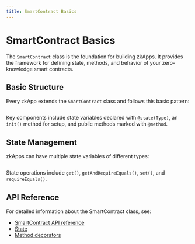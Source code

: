 ```yaml
---
title: SmartContract Basics
---
```


# SmartContract Basics

The `SmartContract` class is the foundation for building zkApps. It provides the framework for defining state, methods, and behavior of your zero-knowledge smart contracts.

## Basic Structure

Every zkApp extends the `SmartContract` class and follows this basic pattern:

```ts file=../snippets/zkapps/basic-smart-contract/basic-smart-contract.ts start=start_basic_contract end=end_basic_contract
```

Key components include state variables declared with `@state(Type)`, an `init()` method for setup, and public methods marked with `@method`.

## State Management

zkApps can have multiple state variables of different types:

```ts file=../snippets/zkapps/basic-smart-contract/basic-smart-contract.ts start=start_multiple_state end=end_multiple_state
```

State operations include `get()`, `getAndRequireEquals()`, `set()`, and `requireEquals()`.

## API Reference

For detailed information about the SmartContract class, see:
- [SmartContract API reference](/docs/api-reference/classes/SmartContract.mdx)
- [State](/docs/api-reference/type-aliases/State.mdx)
- [Method decorators](/docs/api-reference/functions/method.mdx)